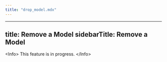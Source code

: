 ```yaml
---
title: "drop_model.mdx"
---
```


---
title: Remove a Model
sidebarTitle: Remove a Model
---

&lt;Info&gt;
This feature is in progress.
&lt;/Info&gt;
